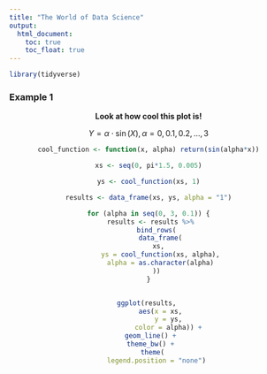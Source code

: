 ```yaml
---
title: "The World of Data Science"
output: 
  html_document:
    toc: true
    toc_float: true
---
```




```r
library(tidyverse)
```

### Example 1

<center> __Look at how cool this plot is!__ <center>

$$Y = \alpha \cdot \sin(X), \alpha = 0,0.1,0.2,...,3$$

```r

cool_function <- function(x, alpha) return(sin(alpha*x))

xs <- seq(0, pi*1.5, 0.005)

ys <- cool_function(xs, 1)

results <- data_frame(xs, ys, alpha = "1")

for (alpha in seq(0, 3, 0.1)) {
  results <- results %>% 
    bind_rows(
      data_frame(
      xs, 
      ys = cool_function(xs, alpha),
      alpha = as.character(alpha)
    ))
}


ggplot(results, 
       aes(x = xs, 
           y = ys, 
           color = alpha)) + 
  geom_line() + 
  theme_bw() + 
  theme(
    legend.position = "none")
```